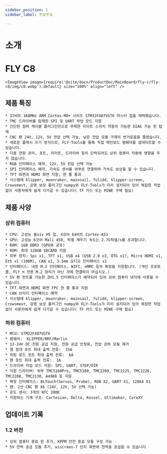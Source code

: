 ```yaml
---
sidebar_position: 1
sidebar_label: 주보주요

---
```


# 소개

# FLY C8


    <ImageView image={require('@site/docs/ProductDoc/MainBoard/fly-c/fly-c8/img/c8.webp').default} size="100%" align="left" />

## 제품 특징

    * 32비트 168MHz ARM Cortex-M0+ 시리즈 STM32F407VGT6 마스터 칩을 채택했습니다.
    * TMC 드라이버를 탑재한 SPI 및 UART 작업 모드 지원
    * 간단한 점퍼 케이블 플러그인만으로 무제한 리미트 스위치 작동이 가능한 DIAG 기능 핀 탑재
    * CNC 팬 24V, 12V, 5V 전압 선택 가능, 낮은 전압 모듈 구매의 번거로움을 줄였습니다.
    * 새로운 플래시 쓰기 방식으로, FLY-Tools를 통해 직접 메인보드 펌웨어를 업데이트할 수 있습니다.
    * 다중 전원 관리, 포트, 리미트, 드라이버 등이 단락되어도 상위 컴퓨터 작동에 영향을 주지 않습니다.
    * RGB 인터페이스 예약, 12V, 5V 전압 선택 가능
    * SPI 인터페이스 예약, 가속도 센서를 외부로 연결하여 가속도 보상을 할 수 있습니다.
    * TFT 화면과 HDMI 화면 지원, 한 줄 통과
    * 시스템에 klipper, moonraker, mainsail, fulidd, klipper-screen, Crowsmest, 공명 보상 플러그인 numpy와 FLY-Tools가 미리 설치되어 있어 복잡한 작업 없이 사용자에게 쉽게 다가갈 수 있습니다( TF 카드 또는 M2WE 구매 필요)

## 제품 사양

### 상위 컴퓨터
    * CPU: 고성능 올vív H5 칩, 4코어 64비트 Cortex-A53
    * GPU: 고성능 6코어 Mali 450, 픽셀 채우기 속도는 2.7G픽셀/s를 초과합니다.
    * RAM: 1GB DDR3 (GPU와 공유)
    * ROM: 최대 128GB SDCARD 지원
    * 외부 장치: Spi x1, TFT x1, USB x4 (USB 2.0 x3, OTG x1), Micro HDMI x1, Eth x1 (100M), CAN x1, 3.5mm 오디오 인터페이스 x1
    * 인터페이스: 내장 M.2 인터페이스, WIFI, eMMC 등의 확장을 지원합니다. (개인 프로토콜, FLY π 전용 M.2 장치가 아닌 것에 연결하지 마십시오.)
    * 5V 팬 컨트롤 가능한 ZH1.5 인터페이스가 예약되어 있어 상위 컴퓨터 냉각에 사용될 수 있습니다.
    * TFT 화면과 HDMI 화면 FPC 한 줄 통과 지원
    * CAN 브리지 인터페이스 예약
    * 시스템에 klipper, moonraker, mainsail, fulidd, klipper-screen, Crowsmest, 공명 보상 플러그인 numpy와 FLY-Tools가 미리 설치되어 있어 복잡한 작업 없이 사용자에게 쉽게 다가갈 수 있습니다( TF 카드 또는 M2WE 구매 필요)

### 하위 컴퓨터

    * MCU: STM32F407VGT6
    * 펌웨어:  KLIPPER/RRF/Marlin
    * 12-24V DC 전원 공급 지원, 전원 공급 안정화, 전압 강하 모듈 제거
    * 열 침대 포트 최대 출력 전류:  15A
    * 히팅 로드 포트 최대 출력 전류:  6A
    * 팬 포트 최대 출력 전류:  1A
    * 드라이버 작업 모드 지원: SPI, UART, STEP/DIR
    * 지원 드라이버: 외부 TMC5160Pro, TMC5160, TMC2209, TMC2225, TMC2226, TMC2208, TMC2130, A4988 등 지원
    * 확장 인터페이스: BLTouch(Servos, Probe), RGB X2, UART X1, 12864 X1
    * 팬: 2선 CNC 팬 X6 (24V, 12V, 5V 선택 가능)
    * 온도 센서: 3개의 NTC 100K
    * 지원하는 기계 구조: Cartesian, Delta, Kossel, Ultimaker, CoreXY

## 업데이트 기록

### 1.2 버전

    * 상위 컴퓨터 종료 핀 추가, KPPM 안전 종료 모듈 구성 가능
    * 5V 전력 공급 모듈 추가, wiscreen-7 인치 화면에 전력을 공급할 수 있습니다
